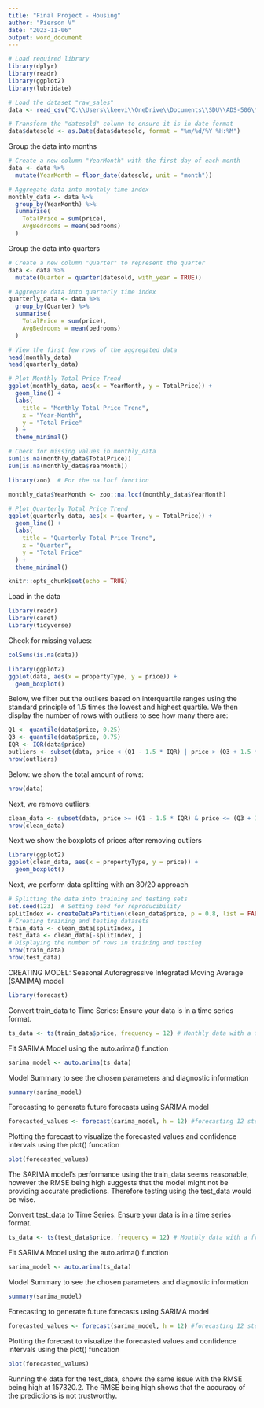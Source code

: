 ---
title: "Final Project - Housing"
author: "Pierson V"
date: "2023-11-06"
output: word_document
---

```{r setup}
# Load required library
library(dplyr)
library(readr)
library(ggplot2)
library(lubridate)
```

```{r setup}
# Load the dataset "raw_sales"
data <- read_csv("C:\\Users\\keevi\\OneDrive\\Documents\\SDU\\ADS-506\\Week 1\\Assignment 1.2\\raw_sales.csv")

# Transform the "datesold" column to ensure it is in date format
data$datesold <- as.Date(data$datesold, format = "%m/%d/%Y %H:%M")
```
Group the data into months
```{r}
# Create a new column "YearMonth" with the first day of each month
data <- data %>%
  mutate(YearMonth = floor_date(datesold, unit = "month"))

# Aggregate data into monthly time index
monthly_data <- data %>%
  group_by(YearMonth) %>%
  summarise(
    TotalPrice = sum(price),
    AvgBedrooms = mean(bedrooms)
  )
```
Group the data into quarters
```{r}
# Create a new column "Quarter" to represent the quarter
data <- data %>%
  mutate(Quarter = quarter(datesold, with_year = TRUE))

# Aggregate data into quarterly time index
quarterly_data <- data %>%
  group_by(Quarter) %>%
  summarise(
    TotalPrice = sum(price),
    AvgBedrooms = mean(bedrooms)
  )
```

```{r}
# View the first few rows of the aggregated data
head(monthly_data)
head(quarterly_data)
```
```{r}
# Plot Monthly Total Price Trend
ggplot(monthly_data, aes(x = YearMonth, y = TotalPrice)) +
  geom_line() +
  labs(
    title = "Monthly Total Price Trend",
    x = "Year-Month",
    y = "Total Price"
  ) +
  theme_minimal()

```
```{r}
# Check for missing values in monthly_data
sum(is.na(monthly_data$TotalPrice))
sum(is.na(monthly_data$YearMonth))
```
```{r}
library(zoo)  # For the na.locf function

monthly_data$YearMonth <- zoo::na.locf(monthly_data$YearMonth)

# Plot Quarterly Total Price Trend
ggplot(quarterly_data, aes(x = Quarter, y = TotalPrice)) +
  geom_line() +
  labs(
    title = "Quarterly Total Price Trend",
    x = "Quarter",
    y = "Total Price"
  ) +
  theme_minimal()

```

```{r setup, include=FALSE}
knitr::opts_chunk$set(echo = TRUE)
```

Load in the data
```{r}
library(readr)
library(caret)
library(tidyverse)
```

Check for missing values:
```{r}
colSums(is.na(data))
```


```{r}
library(ggplot2)
ggplot(data, aes(x = propertyType, y = price)) + 
  geom_boxplot()
```

Below, we filter out the outliers based on interquartile ranges using the standard principle of 1.5 times the lowest and highest quartile. We then display the number of rows with outliers to see how many there are:
```{r}
Q1 <- quantile(data$price, 0.25)
Q3 <- quantile(data$price, 0.75)
IQR <- IQR(data$price)
outliers <- subset(data, price < (Q1 - 1.5 * IQR) | price > (Q3 + 1.5 * IQR))
nrow(outliers)
```

Below: we show the total amount of rows:
```{r}
nrow(data)
```

Next, we remove outliers:
```{r}
clean_data <- subset(data, price >= (Q1 - 1.5 * IQR) & price <= (Q3 + 1.5 * IQR))
nrow(clean_data)
```

Next we show the boxplots of prices after removing outliers
```{r}
library(ggplot2)
ggplot(clean_data, aes(x = propertyType, y = price)) + 
  geom_boxplot()
```

Next, we perform data splitting with an 80/20 approach
```{r}
# Splitting the data into training and testing sets
set.seed(123)  # Setting seed for reproducibility
splitIndex <- createDataPartition(clean_data$price, p = 0.8, list = FALSE)
# Creating training and testing datasets
train_data <- clean_data[splitIndex, ]
test_data <- clean_data[-splitIndex, ]
# Displaying the number of rows in training and testing
nrow(train_data)
nrow(test_data)
```

CREATING MODEL: Seasonal Autoregressive Integrated Moving Average (SAMIMA) model

```{r}
library(forecast)
```

Convert train_data to Time Series: Ensure your data is in a time series format.

```{r}
ts_data <- ts(train_data$price, frequency = 12) # Monthly data with a frequency of 12
```

Fit SARIMA Model using the auto.arima() function

```{r}
sarima_model <- auto.arima(ts_data)
```

Model Summary to see the chosen parameters and diagnostic information

```{r}
summary(sarima_model)
```
Forecasting to generate future forecasts using SARIMA model

```{r}
forecasted_values <- forecast(sarima_model, h = 12) #forecasting 12 steps ahead
```

Plotting the forecast to visualize the forecasted values and confidence intervals using the plot() funcation

```{r}
plot(forecasted_values)
```
The SARIMA model's performance using the train_data seems reasonable, however the RMSE being high suggests that the model might not be providing accurate predictions. Therefore testing using the test_data would be wise.

Convert test_data to Time Series: Ensure your data is in a time series format.

```{r}
ts_data <- ts(test_data$price, frequency = 12) # Monthly data with a frequency of 12
```

Fit SARIMA Model using the auto.arima() function

```{r}
sarima_model <- auto.arima(ts_data)
```

Model Summary to see the chosen parameters and diagnostic information

```{r}
summary(sarima_model)
```

Forecasting to generate future forecasts using SARIMA model

```{r}
forecasted_values <- forecast(sarima_model, h = 12) #forecasting 12 steps ahead
```

Plotting the forecast to visualize the forecasted values and confidence intervals using the plot() funcation

```{r}
plot(forecasted_values)
```

Running the data for the test_data, shows the same issue with the RMSE being high at 157320.2. The RMSE being high shows that the accuracy of the predictions is not trustworthy.